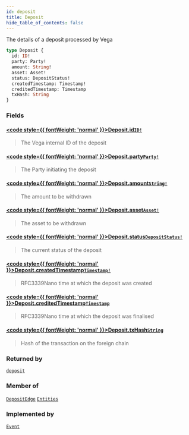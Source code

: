 ```yaml
---
id: deposit
title: Deposit
hide_table_of_contents: false
---
```








The details of a deposit processed by Vega

```graphql
type Deposit {
  id: ID!
  party: Party!
  amount: String!
  asset: Asset!
  status: DepositStatus!
  createdTimestamp: Timestamp!
  creditedTimestamp: Timestamp
  txHash: String
}
```


### Fields

#### [<code style={{ fontWeight: 'normal' }}>Deposit.<b>id</b></code>](#)<Bullet />[`ID!`](/mainnet/api/graphql/scalars/id) <Badge class="secondary" text="non-null"/> <Badge class="secondary" text="scalar"/>
> The Vega internal ID of the deposit
> 

#### [<code style={{ fontWeight: 'normal' }}>Deposit.<b>party</b></code>](#)<Bullet />[`Party!`](/mainnet/api/graphql/objects/party) <Badge class="secondary" text="non-null"/> <Badge class="secondary" text="object"/>
> The Party initiating the deposit
> 

#### [<code style={{ fontWeight: 'normal' }}>Deposit.<b>amount</b></code>](#)<Bullet />[`String!`](/mainnet/api/graphql/scalars/string) <Badge class="secondary" text="non-null"/> <Badge class="secondary" text="scalar"/>
> The amount to be withdrawn
> 

#### [<code style={{ fontWeight: 'normal' }}>Deposit.<b>asset</b></code>](#)<Bullet />[`Asset!`](/mainnet/api/graphql/objects/asset) <Badge class="secondary" text="non-null"/> <Badge class="secondary" text="object"/>
> The asset to be withdrawn
> 

#### [<code style={{ fontWeight: 'normal' }}>Deposit.<b>status</b></code>](#)<Bullet />[`DepositStatus!`](/mainnet/api/graphql/enums/deposit-status) <Badge class="secondary" text="non-null"/> <Badge class="secondary" text="enum"/>
> The current status of the deposit
> 

#### [<code style={{ fontWeight: 'normal' }}>Deposit.<b>createdTimestamp</b></code>](#)<Bullet />[`Timestamp!`](/mainnet/api/graphql/scalars/timestamp) <Badge class="secondary" text="non-null"/> <Badge class="secondary" text="scalar"/>
> RFC3339Nano time at which the deposit was created
> 

#### [<code style={{ fontWeight: 'normal' }}>Deposit.<b>creditedTimestamp</b></code>](#)<Bullet />[`Timestamp`](/mainnet/api/graphql/scalars/timestamp) <Badge class="secondary" text="scalar"/>
> RFC3339Nano time at which the deposit was finalised
> 

#### [<code style={{ fontWeight: 'normal' }}>Deposit.<b>txHash</b></code>](#)<Bullet />[`String`](/mainnet/api/graphql/scalars/string) <Badge class="secondary" text="scalar"/>
> Hash of the transaction on the foreign chain
> 



### Returned by

[`deposit`](/mainnet/api/graphql/queries/deposit)  <Badge class="secondary" text="query"/>

### Member of

[`DepositEdge`](/mainnet/api/graphql/objects/deposit-edge)  <Badge class="secondary" text="object"/><Bullet />[`Entities`](/mainnet/api/graphql/objects/entities)  <Badge class="secondary" text="object"/>

### Implemented by

[`Event`](/mainnet/api/graphql/unions/event)  <Badge class="secondary" text="union"/>



